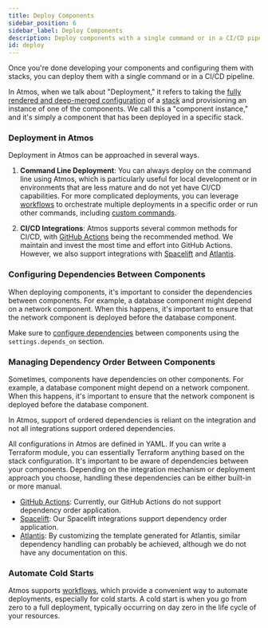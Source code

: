 ```yaml
---
title: Deploy Components
sidebar_position: 6
sidebar_label: Deploy Components
description: Deploy components with a single command or in a CI/CD pipeline.
id: deploy
---
```


<Intro>
    Once you're done developing your components and configuring them with stacks, you can deploy them with a single command or in a CI/CD pipeline.
</Intro>


In Atmos, when we talk about "Deployment," it refers to taking the [fully rendered and deep-merged configuration](/core-concepts/describe) of a [stack](/core-concepts/stacks) and provisioning an instance of one of the components. We call this a "component instance," and it's simply a component that has been deployed in a specific stack.

### Deployment in Atmos

Deployment in Atmos can be approached in several ways.

1. **Command Line Deployment**: You can always deploy on the command line using Atmos, which is particularly useful for local development or in environments that are less mature and do not yet have CI/CD capabilities. For more complicated deployments, you can leverage [workflows](/core-concepts/workflows) to orchestrate multiple deployments in a specific order or run other commands, including [custom commands](/core-concepts/custom-commands).

2. **CI/CD Integrations**: Atmos supports several common methods for CI/CD, with [GitHub Actions](/integrations/github-actions) being the recommended method. We maintain and invest the most time and effort into GitHub Actions. However, we also support integrations with [Spacelift](/integrations/spacelift) and [Atlantis](/integrations/atlantis).

### Configuring Dependencies Between Components

When deploying components, it's important to consider the dependencies between components. For example, a database component might depend on a network component. When this happens, it's important to ensure that the network component is deployed before the database component.

Make sure to [configure dependencies](/core-concepts/stacks/dependencies) between components using the `settings.depends_on` section.

### Managing Dependency Order Between Components

Sometimes, components have dependencies on other components. For example, a database component might depend on a network component. When this happens, it's important to ensure that the network component is deployed before the database component.

In Atmos, support of ordered dependencies is reliant on the integration and not all integrations support ordered dependencies.

All configurations in Atmos are defined in YAML. If you can write a Terraform module, you can essentially Terraform anything based on the stack configuration. It's important to be aware of dependencies between your components. Depending on the integration mechanism or deployment approach you choose, handling these dependencies can be either built-in or more manual.

- [GitHub Actions](/integrations/github-actions): Currently, our GitHub Actions do not support dependency order application.
- [Spacelift](/integrations/spacelift): Our Spacelift integrations support dependency order application.
- [Atlantis](/integrations/atlantis): By customizing the template generated for Atlantis, similar dependency handling can probably be achieved, although we do not have any documentation on this.


### Automate Cold Starts

Atmos supports [workflows](/core-concepts/workflows), which provide a convenient way to automate deployments, especially for cold starts. A cold start is when you go from zero to a full deployment, typically occurring on day zero in the life cycle of your resources.
